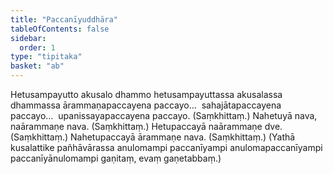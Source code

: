 ```yaml
---
title: "Paccanīyuddhāra"
tableOfContents: false
sidebar:
  order: 1
type: "tipitaka"
basket: "ab"
---
```



<DynamicBreadcrumb />

<Division number="37">

<Paragraph number="1338">
Hetusampayutto akusalo dhammo hetusampayuttassa akusalassa dhammassa ārammaṇapaccayena paccayo…  sahajātapaccayena paccayo…  upanissayapaccayena paccayo. (Saṃkhittaṃ.)
</Paragraph>

</Division>
<Division number="38">

<Paragraph number="1339">
Nahetuyā nava, naārammaṇe nava. (Saṃkhittaṃ.)
</Paragraph>

<Paragraph number="1340">
Hetupaccayā naārammaṇe dve. (Saṃkhittaṃ.)
</Paragraph>

<Paragraph number="1341">
Nahetupaccayā ārammaṇe nava. (Saṃkhittaṃ.)
</Paragraph>

<Paragraph number="1342">
(Yathā kusalattike pañhāvārassa anulomampi paccanīyampi anulomapaccanīyampi paccanīyānulomampi gaṇitaṃ, evaṃ gaṇetabbaṃ.)
</Paragraph>
</Division>